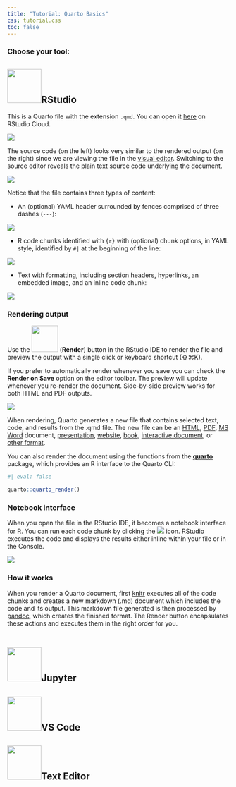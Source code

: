 ```yaml
---
title: "Tutorial: Quarto Basics"
css: tutorial.css
toc: false
---
```


### Choose your tool: {.unlisted}

::: panel-tabset
## ![](images/rstudio-logo.png){width="77"}RStudio

This is a Quarto file with the extension `.qmd`.
You can open it [here](https://rstudio.cloud/project/3519977) on RStudio Cloud.

![](images/quarto-basics/penquins-meet-quarto.png){.column-page-right fig-alt="RStudio IDE with a Quarto document titled \"Hello Quarto!\" open on the left side and a blank viewer pane on the right side."}

The source code (on the left) looks very similar to the rendered output (on the right) since we are viewing the file in the [visual editor](https://rstudio.github.io/visual-markdown-editing/).
Switching to the source editor reveals the plain text source code underlying the document.

![](images/quarto-basics/visual-source-editor.png){.column-page-right fig-alt="On the left: Document in the visual editor. On the right: Same document in the source editor."}

Notice that the file contains three types of content:

-   An (optional) YAML header surrounded by fences comprised of three dashes (`---`):

![](images/quarto-basics/yaml.png){.column-body-outset-right fig-alt="YAML of the of the linked example document titled \"Penguins, meet Quarto!\", with annotation that reads \"YAML\"."}

-   R code chunks identified with `{r}` with (optional) chunk options, in YAML style, identified by `#|` at the beginning of the line:

![](images/quarto-basics/chunk.png){.column-body-outset-right fig-alt="The first code chunk of the of the linked example document titled \"Penguins, meet Quarto!\", with annotation that reads \"Code chunk\"."}

-   Text with formatting, including section headers, hyperlinks, an embedded image, and an inline code chunk:

![](images/quarto-basics/text.png){.column-body-outset-right fig-alt="Text portion of the of the linked example document titled \"Penguins, meet Quarto!\", with annotation that reads \"Text\"."}

### Rendering output

Use the ![](images/quarto-basics/render.png){width="60"} (**Render**) button in the RStudio IDE to render the file and preview the output with a single click or keyboard shortcut (⇧⌘K).

If you prefer to automatically render whenever you save you can check the **Render on Save** option on the editor toolbar.
The preview will update whenever you re-render the document.
Side-by-side preview works for both HTML and PDF outputs.

![](images/quarto-basics/render-on-save.png){.column-body-outset-right fig-alt="Top of the editor in the RStudio IDE with \"Render on Save\" checked"}

When rendering, Quarto generates a new file that contains selected text, code, and results from the .qmd file.
The new file can be an [HTML](https://quarto.org/docs/output-formats/all-formats.html), [PDF](https://quarto.org/docs/output-formats/pdf-basics.html), [MS Word](https://quarto.org/docs/output-formats/ms-word.html) document, [presentation](https://quarto.org/docs/presentations/), [website](https://quarto.org/docs/websites/), [book](https://quarto.org/docs/books/), [interactive document](https://quarto.org/docs/interactive/), or [other format](https://quarto.org/docs/output-formats/all-formats.html).

You can also render the document using the functions from the [**quarto**](https://github.com/quarto-dev/quarto-r) package, which provides an R interface to the Quarto CLI:

```r
#| eval: false

quarto::quarto_render()
```

### Notebook interface

When you open the file in the RStudio IDE, it becomes a notebook interface for R.
You can run each code chunk by clicking the ![](https://d33wubrfki0l68.cloudfront.net/18153fb9953057ee5cff086122bd26f9cee8fe93/3aba9/images/quarto-basics/notebook-run-chunk.png) icon.
RStudio executes the code and displays the results either inline within your file or in the Console.

![](images/quarto-basics/inline-output.png){.column-body-outset-right fig-alt="Run a code chunk and display output inline" fig-align="center"}

### How it works

When you render a Quarto document, first [knitr](http://yihui.name/knitr/) executes all of the code chunks and creates a new markdown (.md) document which includes the code and its output.
This markdown file generated is then processed by [pandoc](http://pandoc.org/), which creates the finished format.
The Render button encapsulates these actions and executes them in the right order for you.\
\


## ![](images/jupyter-logo.png){width="77"}Jupyter



## ![](images/vscode-logo.png){width="77"}VS Code

## ![](images/text-editor-logo.png){#text-editor-logo width="77"}Text Editor
:::
